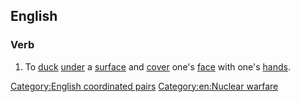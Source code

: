 ==English==
{{wikipedia}}

===Verb===
{{en-verb|duck<> and cover<>}}

# {{lb|en|intransitive}} To [[duck]] [[under]] a [[surface]] and [[cover]] one's [[face]] with one's [[hands]].

[[Category:English coordinated pairs]]
[[Category:en:Nuclear warfare]]